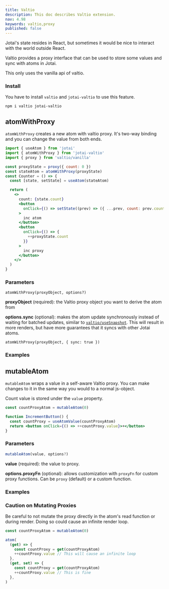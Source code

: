 ```yaml
---
title: Valtio
description: This doc describes Valtio extension.
nav: 4.98
keywords: valtio,proxy
published: false
---
```


Jotai's state resides in React, but sometimes it would be nice
to interact with the world outside React.

Valtio provides a proxy interface that can be used to store some values
and sync with atoms in Jotai.

This only uses the vanilla api of valtio.

### Install

You have to install `valtio` and `jotai-valtio` to use this feature.

```
npm i valtio jotai-valtio
```

## atomWithProxy

`atomWithProxy` creates a new atom with valtio proxy.
It's two-way binding and you can change the value from both ends.

```jsx
import { useAtom } from 'jotai'
import { atomWithProxy } from 'jotai-valtio'
import { proxy } from 'valtio/vanilla'

const proxyState = proxy({ count: 0 })
const stateAtom = atomWithProxy(proxyState)
const Counter = () => {
  const [state, setState] = useAtom(stateAtom)

  return (
    <>
      count: {state.count}
      <button
        onClick={() => setState((prev) => ({ ...prev, count: prev.count + 1 }))}
      >
        inc atom
      </button>
      <button
        onClick={() => {
          ++proxyState.count
        }}
      >
        inc proxy
      </button>
    </>
  )
}
```

### Parameters

```
atomWithProxy(proxyObject, options?)
```

**proxyObject** (required): the Valtio proxy object you want to derive the atom from

**options.sync** (optional): makes the atom update synchronously instead of waiting for batched updates, similar to [`valtio/useSnapshot`](https://github.com/pmndrs/valtio#update-synchronously). This will result in more renders, but have more guarantees that it syncs with other Jotai atoms.

```
atomWithProxy(proxyObject, { sync: true })
```

### Examples

<Stackblitz id="vitejs-vite-wmsazx" file="src%2FApp.tsx" />

## mutableAtom

`mutableAtom` wraps a value in a self-aware Valtio proxy. You can make changes to it in the same way you would to a normal js-object.

Count value is stored under the `value` property.

```jsx
const countProxyAtom = mutableAtom(0)

function IncrementButton() {
  const countProxy = useAtomValue(countProxyAtom)
  return <button onClick={() => ++countProxy.value}>+</button>
}
```

### Parameters

```js
mutableAtom(value, options?)
```

**value** (required): the value to proxy.

**options.proxyFn** (optional): allows customization with `proxyFn` for custom proxy functions. Can be `proxy` (default) or a custom function.

### Examples

<Stackblitz id="vitejs-vite-wmsazx" file="src%2FApp.tsx" />

### Caution on Mutating Proxies

Be careful to not mutate the proxy directly in the atom's read function or during render. Doing so could cause an infinite render loop.

```ts
const countProxyAtom = mutableAtom(0)

atom(
  (get) => {
    const countProxy = get(countProxyAtom)
    ++countProxy.value // This will cause an infinite loop
  },
  (get, set) => {
    const countProxy = get(countProxyAtom)
    ++countProxy.value // This is fine
  },
)
```
